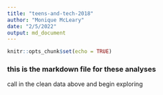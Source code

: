 ```yaml
---
title: "teens-and-tech-2018"
author: "Monique McLeary"
date: "2/5/2022"
output: md_document
---
```


```r
knitr::opts_chunk$set(echo = TRUE)
```

### this is the markdown file for these analyses

call in the clean data above and begin exploring